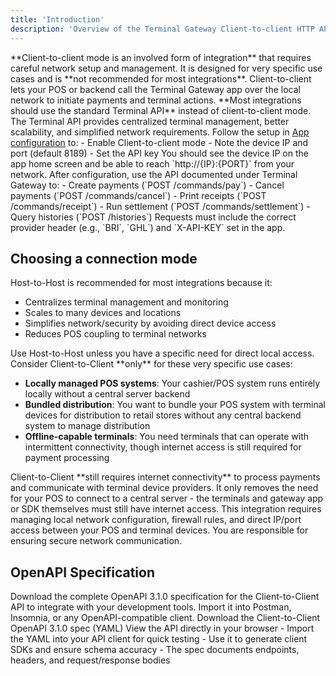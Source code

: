 ```yaml
---
title: 'Introduction'
description: 'Overview of the Terminal Gateway Client-to-client HTTP API and required app configuration.'
---
```


<Warning>
**Client-to-client mode is an involved form of integration** that requires careful network setup and management. It is designed for very specific use cases and is **not recommended for most integrations**.
</Warning>

<Info>
Client-to-client lets your POS or backend call the Terminal Gateway app over the local network to initiate payments and terminal actions.
</Info>

<Tip>
**Most integrations should use the standard Terminal API** instead of client-to-client mode. The Terminal API provides centralized terminal management, better scalability, and simplified network requirements.
</Tip>

<Steps>
<Step title="Configure the Terminal Gateway app">
  Follow the setup in <a href="/api-reference/terminal-gateway/app-configuration">App configuration</a> to:
  - Enable Client-to-client mode
  - Note the device IP and port (default 8189)
  - Set the API key

  <Check>
  You should see the device IP on the app home screen and be able to reach `http://{IP}:{PORT}` from your network.
  </Check>
</Step>

<Step title="Use the Client-to-client API">
  After configuration, use the API documented under Terminal Gateway to:
  - Create payments (`POST /commands/pay`)
  - Cancel payments (`POST /commands/cancel`)
  - Print receipts (`POST /commands/receipt`)
  - Run settlement (`POST /commands/settlement`)
  - Query histories (`POST /histories`)
</Step>
</Steps>

<Tip>
Requests must include the correct provider header (e.g., `BRI`, `GHL`) and `X-API-KEY` set in the app.
</Tip>

## Choosing a connection mode

<AccordionGroup>
<Accordion title="Recommended: Host-to-Host (Default)">
  Host-to-Host is recommended for most integrations because it:

  - Centralizes terminal management and monitoring
  - Scales to many devices and locations
  - Simplifies network/security by avoiding direct device access
  - Reduces POS coupling to terminal networks

  <Tip>
    Use Host-to-Host unless you have a specific need for direct local access.
  </Tip>
</Accordion>

<Accordion title="Use Client-to-Client when">
  Consider Client-to-Client **only** for these very specific use cases:

  - **Locally managed POS systems**: Your cashier/POS system runs entirely locally without a central server backend
  - **Bundled distribution**: You want to bundle your POS system with terminal devices for distribution to retail stores without any central backend system to manage distribution
  - **Offline-capable terminals**: You need terminals that can operate with intermittent connectivity, though internet access is still required for payment processing

  <Warning>
    Client-to-Client **still requires internet connectivity** to process payments and communicate with terminal device providers. It only removes the need for your POS to connect to a central server - the terminals and gateway app or SDK themselves must still have internet access.
  </Warning>

  <Warning>
    This integration requires managing local network configuration, firewall rules, and direct IP/port access between your POS and terminal devices. You are responsible for ensuring secure network communication.
  </Warning>
</Accordion>
</AccordionGroup>


## OpenAPI Specification

<Note>
  Download the complete OpenAPI 3.1.0 specification for the Client-to-Client API
  to integrate with your development tools. Import it into Postman, Insomnia,
  or any OpenAPI-compatible client.
  </Note>

<CardGroup cols={2}>
<Card title="Download YAML" icon="file-code" href="/openapi-spec(client-to-client).yaml" download="xendit-terminal-gateway-client-to-client.yaml">
  Download the Client-to-Client OpenAPI 3.1.0 spec (YAML)
</Card>

<Card title="View in Browser" icon="terminal" href="/api-reference/client-to-client-terminal-api/create-payment-request">
  View the API directly in your browser
</Card>
</CardGroup>

<Tip>
  - Import the YAML into your API client for quick testing
  - Use it to generate client SDKs and ensure schema accuracy
  - The spec documents endpoints, headers, and request/response bodies
</Tip>


